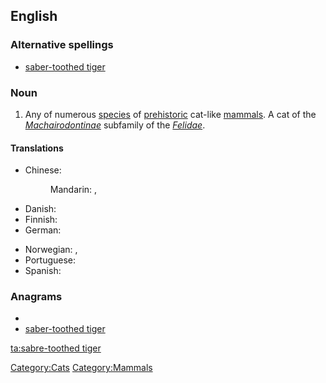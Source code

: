 ==English==
{{wikipedia}}

===Alternative spellings===
* [[saber-toothed tiger]]

===Noun===
{{en-noun|sg=[[sabre]]-[[toothed]] [[tiger]]}}

# Any of numerous [[species]] of [[prehistoric]] cat-like [[mammals]]. A cat of the ''[[Machairodontinae]]'' subfamily of the ''[[Felidae]]''.

====Translations====
{{trans-top|prehistoric cat}}
* Chinese:
*: Mandarin: {{t|zh|劍齒虎|sc=Hani}}, {{t|zh|剑齿虎|tr=jiànchǐhǔ|sc=Hani}}
* Danish: {{t|da|sabelkat|c}}
* Finnish: {{t-|fi|sapelihammastiikeri}}
* German: {{t+|de|Säbelzahntiger|m}}
{{trans-mid}}
* Norwegian: {{t-|no|sabeltanntiger|m}}, {{t|no|sabeltannkatt|m}}
* Portuguese: {{t-|pt|tigre-dente-de-sabre|m}}
* Spanish: {{t|es|diente de sable|m}}
{{trans-bottom}}

===Anagrams===
* {{alphagram|abdeeeghioorrsttt}}
* [[saber-toothed tiger#English|saber-toothed tiger]]

[[Category:Cats]]
[[Category:Mammals]]

[[ta:sabre-toothed tiger]]